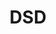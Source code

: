 ---
title: "DSD"
description: "The single-bit format originally used for Super Audio CDs. It comes in 2.8mHz, 5.6mHz and 11.2mHz varieties, but
due to its high-quality codec, it’s (mostly) impractical for streaming. Uncompressed. DSD64 for this reason, with double and quadruple speed versions called DSD128 and DSD256 respectively. There's even a DSD512 spec."
pubDate: "April 23 2023"
heroImage: "https://source.unsplash.com/random/?music"
logo: /icons/technologies/dsd.svg
highres: true
sampleFrequency: " 2.8224 MHz-22.5792 MHz"
bitDepth: "32 bit"
bitRate: 1,411 Kbps
compression: Lossless
fileFormats: [".dsf"]
streaming: ['PrimeSeat']
audiophileLevel: 😍
---
